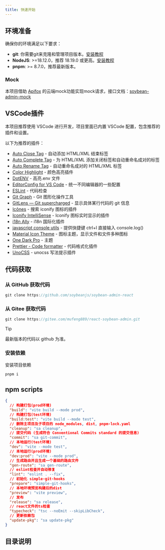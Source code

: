 ```yaml
---
title: 快速开始
---
```



## 环境准备

确保你的环境满足以下要求：

- **git**: 你需要git来克隆和管理项目版本。[安装教程](../tutorial/git.md)
- **NodeJS**: >=18.12.0，推荐 18.19.0 或更高。[安装教程](../tutorial/nodejs.md)
- **pnpm**: >= 8.7.0，推荐最新版本。

### Mock
本项目借助 [Apifox](https://apifox.com/) 的云端mock功能实现mock请求，接口文档：[soybean-admin-mock](https://apifox.com/apidoc/shared-35c8727a-d3ab-47e9-8863-ef8e37df6887?pwd=F6LN1ArU)

## VSCode插件

本项目推荐使用 VSCode 进行开发，项目里面已内置 VSCode 配置，包含推荐的插件和设置。

以下为推荐的插件：

- [Auto Close Tag](https://marketplace.visualstudio.com/items?itemName=formulahendry.auto-close-tag) - 自动添加 HTML/XML 结束标签
- [Auto Complete Tag](https://marketplace.visualstudio.com/items?itemName=formulahendry.auto-complete-tag) - 为 HTML/XML 添加关闭标签和自动重命名成对的标签
- [Auto Rename Tag](https://marketplace.visualstudio.com/items?itemName=formulahendry.auto-rename-tag) - 自动重命名成对的 HTML/XML 标签
- [Color Highlight](https://github.com/naumovs/vscode-ext-color-highlight) - 颜色高亮插件
- [DotENV](https://marketplace.visualstudio.com/items?itemName=mikestead.dotenv) - 高亮.env 文件
- [EditorConfig for VS Code](https://marketplace.visualstudio.com/items?itemName=EditorConfig.EditorConfig) - 统一不同编辑器的一些配置
- [ESLint](https://marketplace.visualstudio.com/items?itemName=dbaeumer.vscode-eslint) - 代码检查
- [Git Graph](https://marketplace.visualstudio.com/items?itemName=mhutchie.git-graph) - Git 图形化操作工具
- [GitLens — Git supercharged](https://marketplace.visualstudio.com/items?itemName=eamodio.gitlens) - 显示具体某行代码的 git 信息
- [Icônes](https://marketplace.visualstudio.com/items?itemName=afzalsayed96.icones) - 搜索 iconify 图标的插件
- [Iconify IntelliSense](https://marketplace.visualstudio.com/items?itemName=antfu.iconify) - Iconify 图标实时显示的插件
- [i18n Ally](https://marketplace.visualstudio.com/items?itemName=Lokalise.i18n-ally) - i18n 国际化插件
- [javascript console utils](https://marketplace.visualstudio.com/items?itemName=whtouche.vscode-js-console-utils) - 提供快捷键 ctrl+l 直接输入 console.log()
- [Material Icon Theme](https://marketplace.visualstudio.com/items?itemName=PKief.material-icon-theme) - 图标主题，显示文件和文件多种图标
- [One Dark Pro](https://marketplace.visualstudio.com/items?itemName=zhuangtongfa.Material-theme) - 主题
- [Prettier - Code formatter](https://marketplace.visualstudio.com/items?itemName=esbenp.prettier-vscode) - 代码格式化插件
- [UnoCSS](https://marketplace.visualstudio.com/items?itemName=antfu.unocss) - unocss 写法提示插件

## 代码获取

### 从 GitHub 获取代码

```ts copy
git clone https://github.com/soybeanjs/soybean-admin-react
```

### 从 Gitee 获取代码

```ts copy
git clone https://gitee.com/mufeng889/react-soybean-admin.git
```

> [!TIP]
>
> 最新版本的代码以 github 为准。

### 安装依赖

安装项目依赖

```ts copy
pnpm i
```

## npm scripts

```json
{
  // 构建打包(prod环境)
  "build": "vite build --mode prod",
  // 构建打包(test环境)
  "build:test": "vite build --mode test",
  // 删除主项目及子项目的 node_modules, dist, pnpm-lock.yaml
  "cleanup": "sa cleanup",
  // 提交代码 (生成符合 Conventional Commits standard 的提交信息)
  "commit": "sa git-commit",
  // 本地运行(test环境)
  "dev": "vite --mode test",
  // 本地运行(prod环境)
  "dev:prod": "vite --mode prod",
  // 生成路由并且生成一个基础的路由文件
  "gen-route": "sa gen-route",
  // eslint检查并自动修复
  "lint": "eslint . --fix",
  // 初始化 simple-git-hooks
  "prepare": "simple-git-hooks",
  // 本地环境预览构建后的dist
  "preview": "vite preview",
  // 发布
  "release": "sa release",
  // react文件的ts检查
  "typecheck": "tsc --noEmit --skipLibCheck",
  // 更新依赖包
  "update-pkg": "sa update-pkg"
}
```

## 目录说明

<File />

